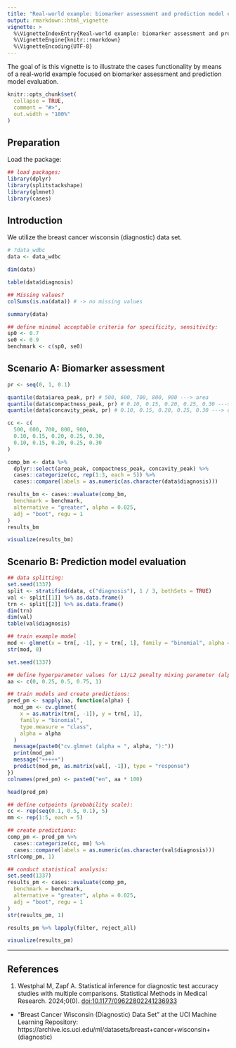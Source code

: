 ```yaml
---
title: "Real-world example: biomarker assessment and prediction model evaluation"
output: rmarkdown::html_vignette
vignette: >
  %\VignetteIndexEntry{Real-world example: biomarker assessment and prediction model evaluation}
  %\VignetteEngine{knitr::rmarkdown}
  %\VignetteEncoding{UTF-8}
---
```


The goal of is this vignette is to illustrate the cases functionality by means of a real-world 
example focused on biomarker assessment and prediction model evaluation.

```r
knitr::opts_chunk$set(
  collapse = TRUE,
  comment = "#>",
  out.width = "100%"
)
```


## Preparation

Load the package:

```r
## load packages:
library(dplyr)
library(splitstackshape)
library(glmnet)
library(cases)
```


## Introduction

We utilize the breast cancer wisconsin (diagnostic) data set.

```r
# ?data_wdbc
data <- data_wdbc
```


```r
dim(data)

table(data$diagnosis)

## Missing values?
colSums(is.na(data)) # -> no missing values
```

```r
summary(data)
```


```r
## define minimal acceptable criteria for specificity, sensitivity:
sp0 <- 0.7
se0 <- 0.9
benchmark <- c(sp0, se0)
```

## Scenario A: Biomarker assessment

```r
pr <- seq(0, 1, 0.1)

quantile(data$area_peak, pr) # 500, 600, 700, 800, 900 ---> area
quantile(data$compactness_peak, pr) # 0.10, 0.15, 0.20, 0.25, 0.30 ---> compactness (perimeter^2 / area - 1.0)
quantile(data$concavity_peak, pr) # 0.10, 0.15, 0.20, 0.25, 0.30 ---> concavity (severity of concave portions of the contour)
```

```r
cc <- c(
  500, 600, 700, 800, 900,
  0.10, 0.15, 0.20, 0.25, 0.30,
  0.10, 0.15, 0.20, 0.25, 0.30
)
```


```r
comp_bm <- data %>%
  dplyr::select(area_peak, compactness_peak, concavity_peak) %>%
  cases::categorize(cc, rep(1:3, each = 5)) %>%
  cases::compare(labels = as.numeric(as.character(data$diagnosis)))

results_bm <- cases::evaluate(comp_bm,
  benchmark = benchmark,
  alternative = "greater", alpha = 0.025,
  adj = "boot", regu = 1
)
results_bm
```


```r
visualize(results_bm)
```



## Scenario B: Prediction model evaluation

```r
## data splitting:
set.seed(1337)
split <- stratified(data, c("diagnosis"), 1 / 3, bothSets = TRUE)
val <- split[[1]] %>% as.data.frame()
trn <- split[[2]] %>% as.data.frame()
dim(trn)
dim(val)
table(val$diagnosis)
```

```r
## train example model
mod <- glmnet(x = trn[, -1], y = trn[, 1], family = "binomial", alpha = 0.25)
str(mod, 0)
```

```r
set.seed(1337)

## define hyperparameter values for L1/L2 penalty mixing parameter (alpha):
aa <- c(0, 0.25, 0.5, 0.75, 1)

## train models and create predictions:
pred_pm <- sapply(aa, function(alpha) {
  mod_pm <- cv.glmnet(
    x = as.matrix(trn[, -1]), y = trn[, 1],
    family = "binomial",
    type.measure = "class",
    alpha = alpha
  )
  message(paste0("cv.glmnet (alpha = ", alpha, "):"))
  print(mod_pm)
  message("+++++")
  predict(mod_pm, as.matrix(val[, -1]), type = "response")
})
colnames(pred_pm) <- paste0("en", aa * 100)
```

```r
head(pred_pm)
```


```r
## define cutpoints (probability scale):
cc <- rep(seq(0.1, 0.5, 0.1), 5)
mm <- rep(1:5, each = 5)

## create predictions:
comp_pm <- pred_pm %>%
  cases::categorize(cc, mm) %>%
  cases::compare(labels = as.numeric(as.character(val$diagnosis)))
str(comp_pm, 1)
```

```r
## conduct statistical analysis:
set.seed(1337)
results_pm <- cases::evaluate(comp_pm,
  benchmark = benchmark,
  alternative = "greater", alpha = 0.025,
  adj = "boot", regu = 1
)
str(results_pm, 1)
```



```r
results_pm %>% lapply(filter, reject_all)
```


```r
visualize(results_pm)
```

---

## References

1. Westphal M, Zapf A. Statistical inference for diagnostic test accuracy studies with multiple comparisons. Statistical Methods in Medical Research. 2024;0(0). [doi:10.1177/09622802241236933](https://journals.sagepub.com/doi/full/10.1177/09622802241236933)
- "Breast Cancer Wisconsin (Diagnostic) Data Set" at the UCI Machine Learning Repository: https://archive.ics.uci.edu/ml/datasets/breast+cancer+wisconsin+(diagnostic) 

